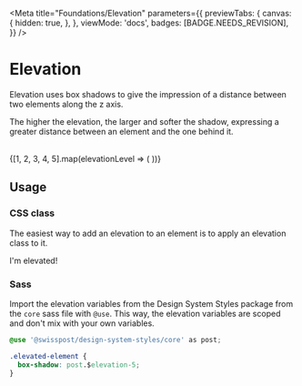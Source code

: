 
<Meta
  title="Foundations/Elevation"
  parameters={{
    previewTabs: {
      canvas: {
        hidden: true,
      },
    },
    viewMode: 'docs',
    badges: [BADGE.NEEDS_REVISION],
  }}
/>

# Elevation

<p className="lead">
  Elevation uses box shadows to give the impression of a distance between two elements along the z axis.
</p>

The higher the elevation, the larger and softer the shadow, expressing a greater distance between an element and the one behind it.

<br />

<div className="elevation-container">
  {[1, 2, 3, 4, 5].map(elevationLevel => (
    <ElevationTile level={elevationLevel} />
  ))}
</div>

## Usage

### CSS class

The easiest way to add an elevation to an element is to apply an elevation class to it.

<Canvas withSource="open">
  <div className="w-50 rounded p-regular bg-aubergine elevation-5">I'm elevated!</div>
</Canvas>

### Sass

Import the elevation variables from the Design System Styles package from the `core` sass file with `@use`. This way, the elevation variables are scoped and don't mix with your own variables.

```css dark
@use '@swisspost/design-system-styles/core' as post;

.elevated-element {
  box-shadow: post.$elevation-5;
}
```
